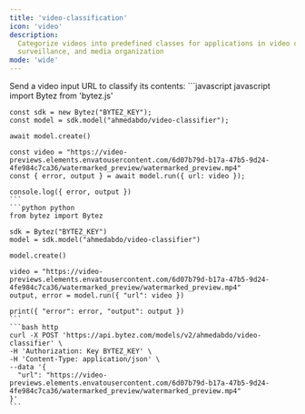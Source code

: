 ```yaml
---
title: 'video-classification'
icon: 'video'
description:
  Categorize videos into predefined classes for applications in video content analysis, security
  surveillance, and media organization
mode: 'wide'
---
```



<Accordion defaultOpen title="Basic usage">
  Send a video input URL to classify its contents:

  <CodeGroup>
    ```javascript javascript
    import Bytez from 'bytez.js'

    const sdk = new Bytez("BYTEZ_KEY");
    const model = sdk.model("ahmedabdo/video-classifier");

    await model.create()

    const video = "https://video-previews.elements.envatousercontent.com/6d07b79d-b17a-47b5-9d24-4fe984c7ca36/watermarked_preview/watermarked_preview.mp4"
    const { error, output } = await model.run({ url: video });

    console.log({ error, output })
    ```
    ```python python
    from bytez import Bytez

    sdk = Bytez("BYTEZ_KEY")
    model = sdk.model("ahmedabdo/video-classifier")

    model.create()

    video = "https://video-previews.elements.envatousercontent.com/6d07b79d-b17a-47b5-9d24-4fe984c7ca36/watermarked_preview/watermarked_preview.mp4"
    output, error = model.run({ "url": video })

    print({ "error": error, "output": output })
    ```
    ```bash http
    curl -X POST 'https://api.bytez.com/models/v2/ahmedabdo/video-classifier' \
    -H 'Authorization: Key BYTEZ_KEY' \
    -H 'Content-Type: application/json' \
    --data '{
      "url": "https://video-previews.elements.envatousercontent.com/6d07b79d-b17a-47b5-9d24-4fe984c7ca36/watermarked_preview/watermarked_preview.mp4"
    }'
    ```

  </CodeGroup>
  <Base64 type='video'/>

</Accordion>
